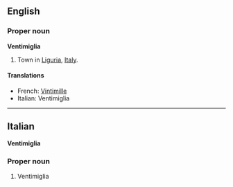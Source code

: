 ==English==

===Proper noun===
'''Ventimiglia'''
{{wikipedia}}

#Town in [[Liguria]], [[Italy]].

====Translations====

*French: [[Vintimille]]
*Italian: Ventimiglia

----

==Italian==
'''Ventimiglia'''

===Proper noun===

#Ventimiglia